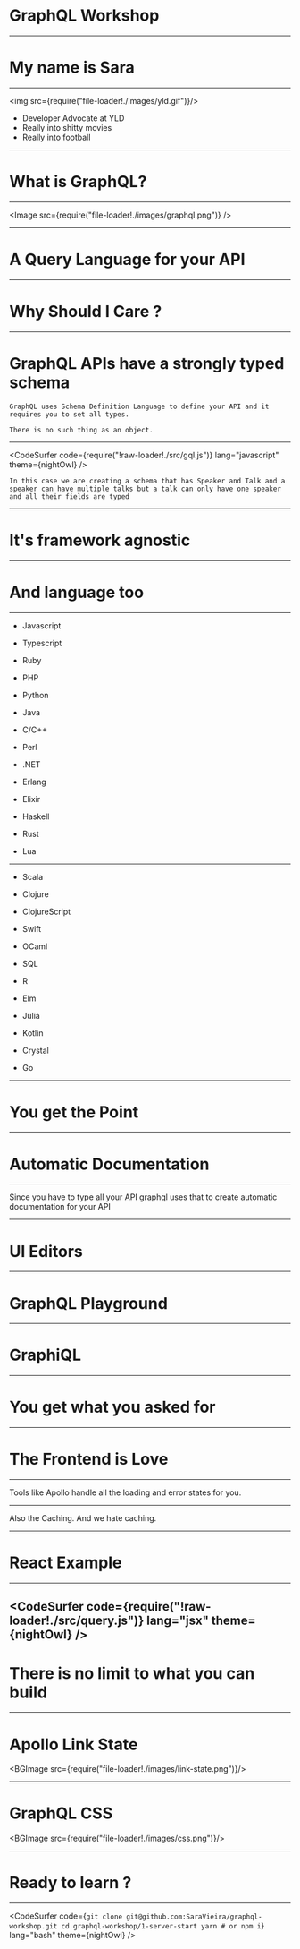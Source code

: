 


<Head>
  <title>GraphQL Workshop</title>
</Head>

# GraphQL Workshop

---

# My name is Sara

---


<img src={require("file-loader!./images/yld.gif")}/>


* Developer Advocate at YLD
* Really into shitty movies
* Really into football

---


# What is GraphQL?

---

<Image src={require("file-loader!./images/graphql.png")} />

---

# A Query Language for your API

---

# Why Should I Care ?

---

# GraphQL APIs have a strongly typed schema

```notes
GraphQL uses Schema Definition Language to define your API and it requires you to set all types.

There is no such thing as an object.
```

---


<CodeSurfer
  code={require("!raw-loader!./src/gql.js")}
  lang="javascript"
  theme={nightOwl}
/>

```notes
In this case we are creating a schema that has Speaker and Talk and a speaker can have multiple talks but a talk can only have one speaker and all their fields are typed
```

---

# It's framework agnostic

---

# And language too

---


- Javascript
- Typescript
- Ruby
- PHP
- Python
- Java
- C/C++


- Perl
- .NET
- Erlang
- Elixir
- Haskell
- Rust
- Lua

---


- Scala
- Clojure
- ClojureScript
- Swift
- OCaml
- SQL


- R
- Elm
- Julia
- Kotlin
- Crystal
- Go

---

# You get the Point

---

# Automatic Documentation

---

Since you have to type all your API graphql uses that to create automatic documentation for your API

---

# UI Editors

---

# GraphQL Playground

<BGImage src="https://camo.githubusercontent.com/1a26385e3543849c561cfafd0c25de791a635570/68747470733a2f2f692e696d6775722e636f6d2f41453557364f572e706e67" />

---

# GraphiQL

<BGImage src="https://github.com/graphql/graphiql/raw/master/resources/graphiql.png" />

---

# You get what you asked for

---


# The Frontend is Love

---

Tools like Apollo handle all the loading and error states for you.

---

Also the Caching. And we hate caching.

---


# React Example

---

<CodeSurfer
  code={require("!raw-loader!./src/query.js")}
  lang="jsx"
  theme={nightOwl}
/>
---

# There is no limit to what you can build


---

# Apollo Link State

<BGImage src={require("file-loader!./images/link-state.png")}/>

---

# GraphQL CSS

<BGImage src={require("file-loader!./images/css.png")}/>

---


# Ready to learn ?

---

<CodeSurfer
  code={`
    git clone git@github.com:SaraVieira/graphql-workshop.git
    cd graphql-workshop/1-server-start
    yarn # or npm i
  `}
  lang="bash"
  theme={nightOwl}
/>

